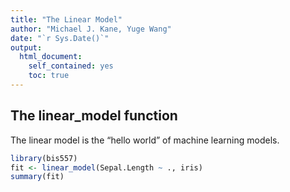 ---
title: "The Linear Model"
author: "Michael J. Kane, Yuge Wang"
date: "`r Sys.Date()`"
output:
  html_document:
    self_contained: yes
    toc: true
---
<!--
%\VignetteEngine{knitr::rmarkdown}
%\VignetteIndexEntry{The linear model vignette}
-->

## The linear_model function

The linear model is the "hello world" of machine learning models.

```{r}
library(bis557)
fit <- linear_model(Sepal.Length ~ ., iris)
summary(fit)
```
